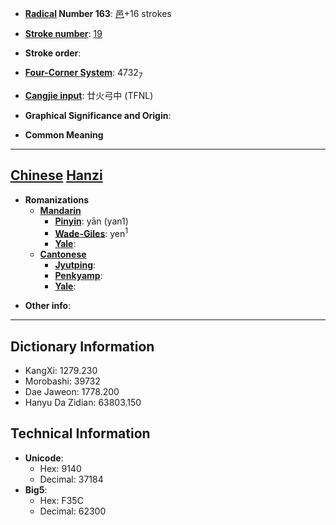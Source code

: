 * '''[[Wiktionary:Chinese radical index| Radical]] Number 163''': [[Wiktionary:Chinese radical index 邑|邑]]+16 strokes

* '''[[Wiktionary:Chinese total strokes index|Stroke number]]''': [[Wiktionary:Chinese total strokes index 19|19]]

* '''Stroke order''': 

* '''[[Wiktionary:Chinese four corner index|Four-Corner System]]''': 4732<sub>7</sub>

* '''[[Wiktionary:Chinese Cangjie index|Cangjie input]]''': 廿火弓中 (TFNL)

* '''Graphical Significance and Origin''': 

* '''Common Meaning'''

----

== [[Chinese]] [[Hanzi]] ==

* '''Romanizations'''
** '''[[Mandarin]]'''
*** '''[[Pinyin]]''': yān (yan1)
*** '''[[Wade-Giles]]''': yen<sup>1</sup>
*** '''[[Yale]]''': 
** '''[[Cantonese]]'''
*** '''[[Jyutping]]''':
*** '''[[Penkyamp]]''': 
*** '''[[Yale]]''': 

* '''Other info''': 

----

== Dictionary Information ==

* KangXi: 1279.230
* Morobashi: 39732
* Dae Jaweon: 1778.200
* Hanyu Da Zidian: 63803.150

== Technical Information ==

* '''Unicode''':
** Hex: 9140
** Decimal: 37184
* '''Big5''':
** Hex: F35C
** Decimal: 62300